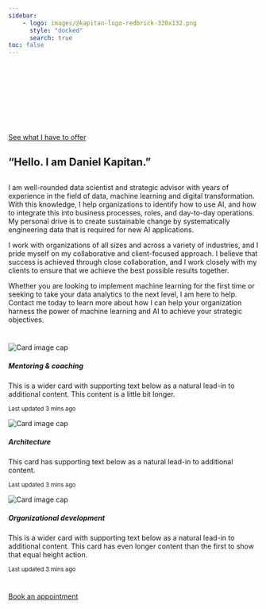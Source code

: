 ```yaml
---
sidebar:
    - logo: images/@kapitan-logo-redbrick-320x132.png
      style: "docked"
      search: true
toc: false
---
```


::: {.container-fluid}
```{=html}
<div class="p-5 mb-4 bg-light rounded-3 bgimg">
  <div class="container-fluid py-5">
    <h1 class="display-5 fw-bold">Looking to do more with data and AI?</h1>
    <p class="col-md-8 fs-4 hero-quote">As a data scientist, AI expert, architect, advisor, lecturer and mentor, I help people and organizations master data and AI in different roles, ultimately to create sustainable change with digital technologies.</p>
    <a href="src/services/index.html" class="btn btn-primary btn-lg" type="button">See what I have to offer</a>
  </div>
</div>

<style type="text/css">
.bgimg {
  background-image: url('images/hero.jpg');
}
.hero-quote {
  font-family: "Zilla Slab";
  font-color: white;
  color: white;
}

.fw-bold {
  /* font-family: "Zilla Slab Highlight"; */
  font-style: bold !important;
  color: white !important;
}
</style>
```
:::

:::: {.container}
::: {.grid}

::: {.g-col-4}
# "Hello. I am Daniel Kapitan."
:::

::: {.g-col-8}
# 
I am well-rounded data scientist and strategic advisor with years of experience in the field of data, machine learning and digital transformation. With this knowledge, I help organizations to identify how to use AI, and how to integrate this into business processes, roles, and day-to-day operations. My personal drive is to create sustainable change by systematically engineering data that is required for new AI applications.

:::
:::
::::

I work with organizations of all sizes and across a variety of industries, and I pride myself on my collaborative and client-focused approach. I believe that success is achieved through close collaboration, and I work closely with my clients to ensure that we achieve the best possible results together.

Whether you are looking to implement machine learning for the first time or seeking to take your data analytics to the next level, I am here to help. Contact me today to learn more about how I can help your organization harness the power of machine learning and AI to achieve your strategic objectives.

# 
```{=html}
<div class="card-group">
  <div class="card">
    <img class="card-img-top" src="images/tim-mossholder-bo3SHP58C3g-unsplash.jpeg" alt="Card image cap">
    <div class="card-body">
      <h5 class="card-title">Mentoring & coaching</h5>
      <p class="card-text">This is a wider card with supporting text below as a natural lead-in to additional content. This content is a little bit longer.</p>
      <p class="card-text"><small class="text-muted">Last updated 3 mins ago</small></p>
    </div>
  </div>
  <div class="card">
    <img class="card-img-top" src="images/tim-mossholder-bo3SHP58C3g-unsplash.jpeg" alt="Card image cap">
    <div class="card-body">
      <h5 class="card-title">Architecture</h5>
      <p class="card-text">This card has supporting text below as a natural lead-in to additional content.</p>
      <p class="card-text"><small class="text-muted">Last updated 3 mins ago</small></p>
    </div>
  </div>
  <div class="card">
    <img class="card-img-top" src="images/tim-mossholder-bo3SHP58C3g-unsplash.jpeg" alt="Card image cap">
    <div class="card-body">
      <h5 class="card-title">Organizational development</h5>
      <p class="card-text">This is a wider card with supporting text below as a natural lead-in to additional content. This card has even longer content than the first to show that equal height action.</p>
      <p class="card-text"><small class="text-muted">Last updated 3 mins ago</small></p>
    </div>
  </div>
</div>
```
#
```{=html}
<a href="src/calendar.html" class="btn btn-primary btn-lg" type="button">Book an appointment</a>
```
